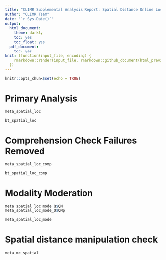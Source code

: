 ```yaml
---
title: "CLIMR Supplemental Analysis Report: Spatial Distance Online Location Check Failures Removed"
author: "CLIMR Team"
date: "`r Sys.Date()`"
output:
  html_document:
    theme: darkly
    toc: yes
    toc_float: yes
  pdf_document:
    toc: yes
knit: (function(input_file, encoding) {
    rmarkdown::render(input_file, rmarkdown::github_document(html_preview = FALSE), encoding = encoding, output_dir = "./reports/")
  })
---
```


```r
knitr::opts_chunk$set(echo = TRUE)

```

# Primary Analysis

```r
meta_spatial_loc
```

```r
bt_spatial_loc
```

# Comprehension Check Failures Removed

```r
meta_spatial_loc_comp
```

```r
bt_spatial_loc_comp
```

# Modality Moderation

```r
meta_spatial_loc_mode_Q$QM
meta_spatial_loc_mode_Q$QMp
```

```r
meta_spatial_loc_mode
```

# Spatial distance manipulation check

```r
meta_mc_spatial
```

